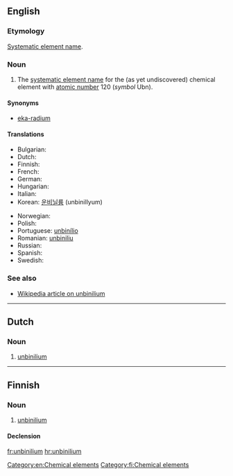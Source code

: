 ==English==
{{elements|Ubn|ununennium|Uue|unbiunium|Ubu}}

===Etymology===
[[w:Systematic element name|Systematic element name]].

===Noun===
{{en-noun|-}}

# The [[systematic element name]] for the (as yet undiscovered) chemical element with [[atomic number]] 120 (''symbol'' Ubn).

====Synonyms====
* [[eka-radium]]

====Translations====
{{trans-top|chemical element}}
* Bulgarian: {{t-|bg|унбинилий|m|tr=unbinílij}}
* Dutch: {{t-|nl|unbinilium|n}}
* Finnish: {{t-|fi|unbinilium}}
* French: {{t-|fr|unbinilium|m}}
* German: {{t-|de|Unbinilium|n}}
* Hungarian: {{t-|hu|unbinilium}}
* Italian: {{t+|it|unbinilio|m}}
* Korean: [[운비닐륨]] (unbinillyum)
{{trans-mid}}
* Norwegian: {{t-|no|unbinilium}}
* Polish: {{t-|pl|unbinilium|m}}
* Portuguese: [[unbinílio]] {{m}}
* Romanian: [[unbiniliu]] {{n}}
* Russian: {{t-|ru|унбинилий|m|tr=unbinílij}}
* Spanish: {{t-|es|unbinilio|m}}
* Swedish: {{t-|sv|unbinilium}}
{{trans-bottom}}

===See also===
* [[w:Unbinilium|Wikipedia article on unbinilium]]

[[Category:en:Chemical elements]]

----

==Dutch==
{{elements|Ubn|ununennium|Uue|unbiunium|Ubu|lang=nl}}

===Noun===
{{nl-noun|n|-|-}}

# [[#English|unbinilium]]

----

==Finnish==
{{wikipedia|lang=fi}}

===Noun===
{{head|fi|noun}}

# [[#English|unbinilium]]

====Declension====
{{fi-decl-tuoli|unbinilium|nopl=1}}

[[Category:fi:Chemical elements]]

[[fr:unbinilium]]
[[hr:unbinilium]]